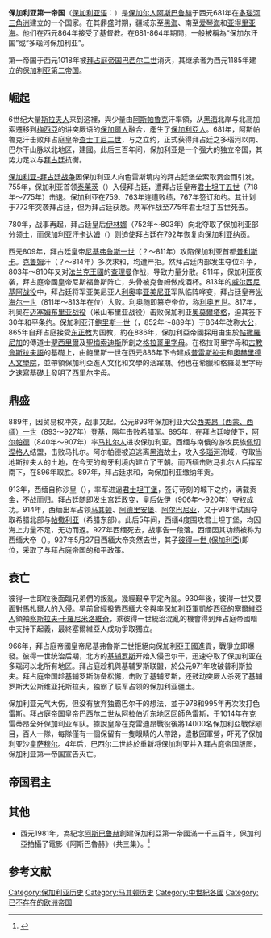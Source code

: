 {{Otheruses|subject=[[保加爾人|保加爾人]]在[[多瑙河|多瑙河]]下游成立、被通稱為保加爾汗國的國家|other=保加爾人在[[伏爾加河|伏爾加河]]和[[卡馬河|卡馬河]]匯流成立、被通稱為保加爾汗國的國家|伏尔加保加利亚}}
{{Infobox Former Country
|native_name = {{lang|bg|Първo българско царство}}<br />{{lang|bg|''Părvo Bălgarsko Carstvo''}}
|conventional_long_name = 保加利亚第一帝国
|common_name = 保加利亚
|year_start = 681年
|year_end = 1018年
|continent = 欧洲
|region = 东欧
|era = 中世纪
|status = 帝国
|government_type = 绝对君主制
|religion = [[腾格里信仰|腾格里信仰]]与[[斯拉夫神话|斯拉夫神话]]<br/><small>（680–864）</small><br/>[[东正教|东正教]]<br/><small>（864–1018）</small>
|common_languages = [[保加尔语|保加尔语]]、[[南斯拉夫语支|南斯拉夫语支]]语言以及[[中世纪希腊语|中世纪希腊语]]<br/><small>（680-893）</small><br/>[[古教会斯拉夫语|古教会斯拉夫语]]<br/><small>（893–1018）</small><ref>{{Cite web |url=http://books.google.com/books?id=ANdbpi1WAIQC&pg=PA424&dq=bulgar+language&hl=bg&ei=MSbkTJfcHIGPswaI4KXzCw&sa=X&oi=book_result&ct=result&resnum=7&ved=0CEEQ6AEwBg#v=onepage&q=bulgar%20language&f=false |title=存档副本 |accessdate=2013-08-22 |archive-date=2014-09-25 |archive-url=https://web.archive.org/web/20140925150920/http://books.google.com/books?id=ANdbpi1WAIQC&pg=PA424&dq=bulgar+language&hl=bg&ei=MSbkTJfcHIGPswaI4KXzCw&sa=X&oi=book_result&ct=result&resnum=7&ved=0CEEQ6AEwBg#v=onepage&q=bulgar%20language&f=false |dead-url=no }}</ref><ref>{{Cite web |url=http://books.google.com/books?id=RB5aWgr7l-gC&pg=PA338&dq=bulgar+khanate+greek++language&hl=bg&ei=fsnkTJ7ZI4aWswahruDOCw&sa=X&oi=book_result&ct=result&resnum=5&ved=0CD0Q6AEwBA#v=onepage&q=bulgar%20khanate%20greek%20%20language&f=false |title=The barbarian conversion: from paganism to Christianity, Richard A. Fletcher, University of California Press, 1999, ISBN 0-520-21859-0, p. 338 |accessdate=2013-08-22 |archive-date=2014-10-01 |archive-url=https://web.archive.org/web/20141001131349/http://books.google.com/books?id=RB5aWgr7l-gC&pg=PA338&dq=bulgar+khanate+greek++language&hl=bg&ei=fsnkTJ7ZI4aWswahruDOCw&sa=X&oi=book_result&ct=result&resnum=5&ved=0CD0Q6AEwBA#v=onepage&q=bulgar%20khanate%20greek%20%20language&f=false |dead-url=no }}</ref><ref>[http://books.google.com/booksid=Kx_NjXiMZM0C&pg=PA265&dq=bulgar+khans+greek++language&hl=bg&ei=JcvkTJvjHMHJswaM283GCw&sa=X&oi=book_result&ct=result&resnum=1&ved=0CCgQ6AEwAA#v=onepage&q&f=false A history of the Greek language: from its origins to the present, Francisco Rodríguez Adrados, BRILL, 2005, ISBN 90-04-12835-2, p. 265.]</ref><ref>[http://books.google.com/books？id=WlpPjOlVzQwC&pg=PA180&dq=bulgar+khans+greek++language&hl=bg&ei=JcvkTJvjHMHJswaM283GCw&sa=X&oi=book_result&ct=result&resnum=4&ved=0CDcQ6AEwAw#v=onepage&q=Even%20though%20the%20Bulgarsadopted%20Byzantine%20ways%2C%20and%20the%20Greek%20language%20was%20&f=false Greek East and Latin West: the church, AD 681-1071, St Vladimir's Seminary Press, 2007, ISBN 0-88141-320-8, p. 180.]</ref><ref>{{Cite web |url=http://books.google.com/books?id=YbS9QmwDC58C&pg=PA106&dq=greek+language+official+bulgar+khans&hl=bg&ei=017mTNH1HIbc4wa44tn4Ag&sa=X&oi=book_result&ct=result&resnum=7&ved=0CEoQ6AEwBjgK#v=onepage&q&f=false |title=The early medieval Balkans: a critical survey from the sixth to the late twelfth century, John Van Antwerp Fine,  University of Michigan Press, 1991, ISBN 0-472-08149-7, p. 106. |accessdate=2013-08-22 |archive-date=2014-09-25 |archive-url=https://web.archive.org/web/20140925050809/http://books.google.com/books?id=YbS9QmwDC58C&pg=PA106&dq=greek+language+official+bulgar+khans&hl=bg&ei=017mTNH1HIbc4wa44tn4Ag&sa=X&oi=book_result&ct=result&resnum=7&ved=0CEoQ6AEwBjgK#v=onepage&q&f=false |dead-url=no }}</ref><ref>{{Cite web |url=http://books.google.com/books?id=_-G1L-9Zec0C&pg=PA351&dq=greek+language+official+bulgar+khans&hl=bg&ei=GWDmTIDjNY6S4gbXoun4Ag&sa=X&oi=book_result&ct=result&resnum=10&ved=0CFYQ6AEwCTgU#v=onepage&q&f=false |title=The other Europe in the Middle Ages: Avars, Bulgars, Khazars, and Cumans, Florin Curta, Roman Kovalev, BRILL, 2008, ISBN 90-04-16389-1, pp. 350-351. |accessdate=2013-08-22 |archive-date=2014-09-25 |archive-url=https://web.archive.org/web/20140925103555/http://books.google.com/books?id=_-G1L-9Zec0C&pg=PA351&dq=greek+language+official+bulgar+khans&hl=bg&ei=GWDmTIDjNY6S4gbXoun4Ag&sa=X&oi=book_result&ct=result&resnum=10&ved=0CFYQ6AEwCTgU#v=onepage&q&f=false |dead-url=no }}</ref>
|event_start = [[阿斯巴鲁赫|阿斯巴鲁赫]]建国
|date_start =
|event1 = 皈依[[东正教|东正教]]
|date_event1 = 864年
|event2 = [[古教会斯拉夫语|古教会斯拉夫语]]的启用
|date_event2 = 893年
|event3 = [[西美昂一世|西美昂一世]]成为[[沙皇|沙皇]]
|date_event3 = 913年
|event_end = 向[[東羅馬帝國|東羅馬帝國]]投降
|date_end =
|p1 =  罗马帝国
|flag_p1 =  Flag_of_Palaeologus_Dynasty.svg
|p2 =  旧大保加利亚
|flag_p2 = Monogram of Kubrat.svg
|s1 = 保加利亚第二帝国
|flag_s1 = Flag of the Second Bulgarian Empire.svg
|image_flag =Flag in 811 according to the chronicle by Constantine Manasses (12th c.).svg
|flag =
|flag_type =
|image_coat = Monogram on the silver eagle from the Voznesenka treasure.svg
|symbol = 保加利亚国徽
|symbol_type = 阿斯巴鲁赫的徽章
|image_map = Bulgaria Simeon I (893-927)-zh.svg
|image_map_caption = 10世纪初，[[西美昂一世|西美昂一世]]统治时期的疆域
|capital = [[普利斯卡|普利斯卡]]<small>（681–893）</small><br/>[[大普雷斯拉夫|大普雷斯拉夫]]<small>（893–968/972）</small><br/>[[斯科普里|斯科普里]]<small>（972–992）</small><br/> [[奥赫里德|奥赫里德]]<small>（992–1018）</small>
|currency =
|leader1 = [[阿斯巴鲁赫|阿斯巴鲁赫]]（首）
|leader2 = 普列西安二世（末）
|year_leader1 = 680-700
|year_leader2 = 1018
|title_leader = [[可汗|可汗]]→[[保加利亚君主列表|沙皇]]
|deputy1 =
|year_deputy1 =
|title_deputy =
|stat_year1 = 9世纪
|stat_area1 = 575000
|stat_pop1 = 4000000
|stat_year2 = 10世纪
|stat_area2 = 753000
|footnotes =
|today = {{Collapsible list|titlestyle=font-weight:normal; background:transparent; text-align:left;|title=显示|{{flag|Bulgaria}}|{{flag|Albania}}|{{flag|Bosnia}}|{{flag|Croatia}}|{{flag|Greece}}|{{flag|Hungary}}|{{flag|Kosovo}}|{{flag|Moldova}}|{{flag|Montenegro}}|
{{flag|North Macedonia}}|
{{flag|Romania}}|{{flag|Serbia}}|{{flag|Turkey}}|{{flag|Ukraine}}
}}
}}
{{History of Bulgaria}}
'''保加利亚第一帝国'''（[[保加利亚语|保加利亚语]]：'''{{lang|bg|Първo българско царство}}'''）是[[保加尔人|保加尔人]][[阿斯巴鲁赫|阿斯巴鲁赫]]于西元681年在[[多瑙河三角洲|多瑙河三角洲]]建立的一个国家。在其鼎盛时期，疆域东至[[黑海|黑海]]、南至[[爱琴海|爱琴海]]和[[亚得里亚海|亚得里亚海]]。他们在西元864年接受了基督教。在681-864年期間，一般被稱為“保加尔汗国”或“多瑙河保加利亚”。

第一帝国于西元1018年被[[拜占庭帝国|拜占庭帝国]][[巴西尔二世|巴西尔二世]]消灭，其继承者为西元1185年建立的[[保加利亚第二帝国|保加利亚第二帝国]]。

==崛起==
6世纪大量[[斯拉夫人|斯拉夫人]]来到这裡，與少量由[[阿斯帕魯克|阿斯帕魯克]]汗率領，从[[黑海|黑海]]北岸与北高加索遷移到[[默西亚|梅西亞]]的讲突厥语的[[保加爾人|保加爾人]]融合，產生了[[保加利亞人|保加利亞人]]。681年，阿斯帕魯克汗击败拜占庭皇帝[[查士丁尼二世|查士丁尼二世]]，与之立约，正式获得拜占廷之多瑙河以南、巴尔干山脉以北地区，建國。此后三百年间，保加利亚是一个强大的独立帝国，其势力足以与[[拜占廷|拜占廷]]抗衡。

[[保加利亚-拜占廷战争|保加利亚-拜占廷战争]]因保加利亚人向色雷斯境内的拜占廷堡垒索取贡金而引发。755年，保加利亚首领[[捷列茨|泰莱茨]]（{{lang|bg|Телец}}）入侵拜占廷，遭拜占廷皇帝[[君士坦丁五世|君士坦丁五世]]（718年～775年）击退。保加利亚在759、763年连遭败绩，767年签订和约。其计划于772年突袭拜占廷，但为拜占廷获悉。两军作战至775年君士坦丁五世死去。

780年，战事再起，拜占廷皇后[[伊琳娜女皇|伊林娜]]（752年～803年）向北夺取了保加利亚部分领土，而保加利亚汗[[卡尔达姆|卡达姆]]（{{lang|bg|Кардам}}）则迫使拜占廷在792年恢复向保加利亚纳贡。

西元809年，拜占廷皇帝[[尼基弗鲁斯一世|尼基弗鲁斯一世]]（？～811年）攻陷保加利亚首都[[普利斯卡|普利斯卡]]。[[克鲁姆|克鲁姆]]汗（？～814年）多次求和，均遭严拒。然拜占廷内部发生夺位斗争，803年～810年又对[[法兰克王國|法兰克王國]]的[[查理曼|查理曼]]作战，导致力量分散。811年，保加利亚夜袭，拜占庭帝國皇帝尼斯福鲁斯阵亡，头骨被克鲁姆做成酒杯。813年的[[威尔西尼基阿战役|威尔西尼基阿战役]]中，拜占廷将军亚美尼亚人[[利奥五世_(拜占庭)|利奥]]率[[亚美尼亚|亚美尼亚]]军队临阵哗变，拜占廷皇帝[[米海尔一世|米海尔一世]]（811年～813年在位）大败。利奥随即篡夺帝位，称[[利奥五世|利奥五世]]。817年，利奥在[[迈塞姆布里亚战役|迈塞姆布里亚战役]]（米山布里亚战役）击败保加利亚[[奧莫爾塔格|奧莫爾塔格]]，迫其签下30年和平条约。保加利亚汗[[鲍里斯一世|鲍里斯一世]]（{{lang|bg|Борис I}}，852年～889年）于864年改称[[大公|大公]]，865年自拜占庭接受[[东正教|东正教]]为国教，約在886年，保加利亞帝國採用由生於[[塞萨洛尼基|帖撒羅尼加]]的傳道士[[西里尔_(东罗马帝国传教士)|聖西里爾]]及[[美多德|聖梅索迪斯]]所創之[[格拉哥里字母|格拉哥里字母]]。在格拉哥里字母和[[古教會斯拉夫語|古教會斯拉夫語]]的基礎上，由鲍里斯一世在西元886年下令建成[[普雷斯拉夫|普雷斯拉夫]]和[[奧赫里德人文學院|奧赫里德人文學院]]，並帶領保加利亞進入文化和文學的活躍期。他也在希臘和格羅葛里字母之速寫基礎上發明了[[西里尔字母|西里尔字母]]。

==鼎盛==

889年，因贸易权冲突，战事又起。公元893年保加利亚大公[[西美昂一世|西美昂（西蒙、西缅）一世]]（893～927年）登基，隔年击败希腊军。895年，在拜占廷唆使下，[[阿尔帕德|阿尔帕德]]（840年～907年）率[[马扎尔人|马扎尔人]]进攻保加利亚。西缅与南俄的游牧民族[[佩切涅格人|佩切涅格人]]结盟，击败马扎尔。阿尔帕德被迫逃离[[黑海|黑海]]故土，攻入[[多瑙河|多瑙河]]流域，夺取当地斯拉夫人的土地，在今天的匈牙利境内建立了王朝。而西缅击败马扎尔人后挥军南下，在896年取胜。897年，拜占廷求和，向保加利亚缴纳年贡。

913年，西缅自称沙皇（{{lang|bg|Цар}}），率军进逼[[君士坦丁堡|君士坦丁堡]]，签订苛刻的城下之约，满载贡金，不战而归。拜占廷随即发生宫廷政变，皇后[[佐伊|佐伊]]（906年～920年）夺权成功。914年，西缅出军占领[[马其顿|马其顿]]、[[阿德里安堡|阿德里安堡]]、[[阿尔巴尼亚|阿尔巴尼亚]]，又于918年试图夺取希腊北部与[[帖撒利亚|帖撒利亚]]（希腊东部）。此后5年间，西缅4度围攻君士坦丁堡，均因海上力量不足，无功而返。927年西缅死去，战事告一段落。西缅因其功绩被称为西缅大帝（{{lang|bg|Симеон Велики}}）。927年5月27日西緬大帝突然去世，其子[[彼得一世__(保加利亞)|彼得一世  (保加利亞)]]即位，采取了与拜占庭帝国的和平政策。

==衰亡==
彼得一世即位後面臨兄弟們的叛亂，幾經艱辛平定內亂。930年後，彼得一世又要面對[[馬札爾人|馬札爾人]]的入侵。早前曾經投靠西緬大帝與率保加利亞軍凱旋西征的[[塞爾維亞人|塞爾維亞人]]領袖[[察斯拉夫·卡羅尼米洛維奇|察斯拉夫·卡羅尼米洛維奇]]，乘彼得一世統治混亂的機會得到拜占庭帝國暗中支持下起義，最終塞爾維亞人成功爭取獨立。

966年，拜占庭帝國皇帝尼基弗魯斯二世拒絕向保加利亞王國進貢，戰爭立即爆發。彼得一世统治后期，北方的[[基辅罗斯|基辅罗斯]]开始入侵巴尔干，迅速夺取了保加利亚在多瑙河以北所有地区。拜占庭趁机與基辅罗斯联盟，於公元971年攻破普利斯拉夫。拜占庭帝国趁基辅罗斯防备松懈，击败了基辅罗斯，还鼓动突厥人杀死了基辅罗斯大公斯维亚托斯拉夫，独霸了联军占领的保加利亚疆土。

保加利亚元气大伤，但没有放弃独霸巴尔干的想法，並于978和995年再次攻打色雷斯。拜占庭帝国皇帝[[巴西尔二世|巴西尔二世]]从阿拉伯近东地区回師色雷斯，于1014年在克雷蒂昂全歼保加利亚军队。據說皇帝在克雷迪昂戰役後將14000名保加利亞戰俘剜目，百人一隊，每隊僅有一個保留有一隻眼睛的人帶路，遣散回軍營，吓死了保加利亚沙皇[[保加利亚的萨缪尔|萨穆尔]]。4年后，巴西尔二世終於重新将保加利亚并入拜占庭帝国版图，保加利亚第一帝国宣告灭亡。

== 帝国君主 ==
{{Main|保加利亚君主列表}}

==其他==
*西元1981年，為紀念[[阿斯巴鲁赫|阿斯巴鲁赫]]創建保加利亞第一帝國滿一千三百年，保加利亞拍攝了電影《阿斯巴魯赫》（共三集）。<ref>{{Cite web |url=https://www.youtube.com/playlist?list=PL441248D18D655CC0 |title=保加利亞電影《阿斯巴魯赫》（共三集） |accessdate=2014-06-01 |archive-date=2015-07-08 |archive-url=https://web.archive.org/web/20150708050157/https://www.youtube.com/playlist?list=PL441248D18D655CC0 |dead-url=no }}</ref>

== 参考文献 ==
{{Reflist}}

{{民族大遷徙期間建立的蠻族國家}}
{{中世紀}}
{{Authority control}}

[[Category:保加利亚历史|Category:保加利亚历史]]
[[Category:马其顿历史|Category:马其顿历史]]
[[Category:中世紀各國|Category:中世紀各國]]
[[Category:已不存在的欧洲帝国|Category:已不存在的欧洲帝国]]